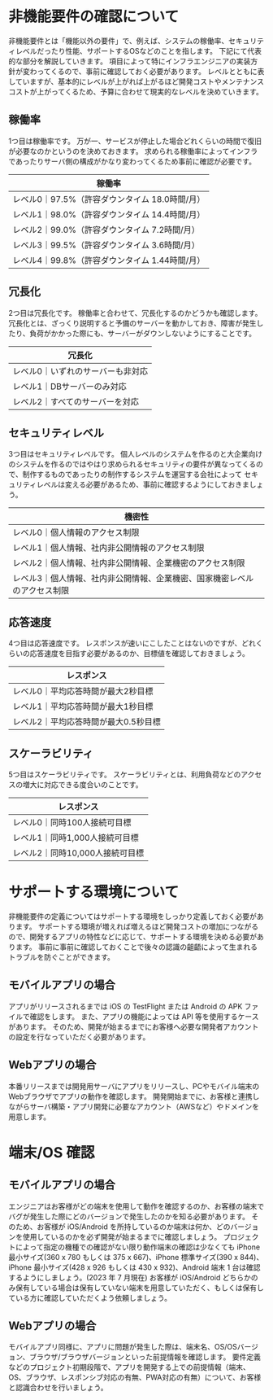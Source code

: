 # 非機能要件の確認について
非機能要件とは「機能以外の要件」で、例えば、システムの稼働率、セキュリティレベルだったり性能、サポートするOSなどのことを指します。
下記にて代表的な部分を解説していきます。
項目によって特にインフラエンジニアの実装方針が変わってくるので、事前に確認しておく必要があります。
レベルとともに表していますが、基本的にレベルが上がれば上がるほど開発コストやメンテナンスコストが上がってくるため、予算に合わせて現実的なレベルを決めていきます。


## 稼働率
1つ目は稼働率です。
万が一、サービスが停止した場合どれくらいの時間で復旧が必要なのかというのを決めておきます。
求められる稼働率によってインフラであったりサーバ側の構成がかなり変わってくるため事前に確認が必要です。

<table>
  <thead>
    <tr>
      <th rowspan="2">稼働率</th>
    </tr>
  </thead>
  <tbody>
    <tr>
      <td>レベル0｜97.5%（許容ダウンタイム 18.0時間/月）</td>
    </tr>
    <tr>
      <td>レベル1｜98.0%（許容ダウンタイム 14.4時間/月）</td>
    </tr>
    <tr>
      <td>レベル2｜99.0%（許容ダウンタイム 7.2時間/月）</td>
    </tr>
    <tr>
      <td>レベル3｜99.5%（許容ダウンタイム 3.6時間/月）</td>
    </tr>
    <tr>
      <td>レベル4｜99.8%（許容ダウンタイム 1.44時間/月）</td>
    </tr>
  </tbody>
</table>

## 冗長化
2つ目は冗長化です。
稼働率と合わせて、冗長化するのかどうかも確認します。
冗長化とは、ざっくり説明すると予備のサーバーを動かしておき、障害が発生したり、負荷がかかった際にも、サーバーがダウンしないようにすることです。

<table>
  <thead>
    <tr>
      <th rowspan="2">冗長化</th>
    </tr>
  </thead>
  <tbody>
    <tr>
      <td>レベル0｜いずれのサーバーも非対応</td>
    </tr>
    <tr>
      <td>レベル1｜DBサーバーのみ対応</td>
    </tr>
    <tr>
      <td>レベル2｜すべてのサーバーを対応</td>
    </tr>
  </tbody>
</table>

## セキュリティレベル
3つ目はセキュリティレベルです。
個人レベルのシステムを作るのと大企業向けのシステムを作るのではやはり求められるセキュリティの要件が異なってくるので、制作するものであったりの制作するシステムを運営する会社によって
セキュリティレベルは変える必要があるため、事前に確認するようにしておきましょう。

<table>
  <thead>
    <tr>
      <th rowspan="2">機密性</th>
    </tr>
  </thead>
  <tbody>
    <tr>
      <td>レベル0｜個人情報のアクセス制限</td>
    </tr>
    <tr>
      <td>レベル1｜個人情報、社内非公開情報のアクセス制限</td>
    </tr>
    <tr>
      <td>レベル2｜個人情報、社内非公開情報、企業機密のアクセス制限</td>
    </tr>
    <tr>
      <td>レベル3｜個人情報、社内非公開情報、企業機密、国家機密レベルのアクセス制限</td>
    </tr>
  </tbody>
</table>

## 応答速度
4つ目は応答速度です。
レスポンスが速いにこしたことはないのですが、どれくらいの応答速度を目指す必要があるのか、目標値を確認しておきましょう。

<table>
  <thead>
    <tr>
      <th rowspan="2">レスポンス</th>
    </tr>
  </thead>
  <tbody>
    <tr>
      <td>レベル0｜平均応答時間が最大2秒目標</td>
    </tr>
    <tr>
      <td>レベル1｜平均応答時間が最大1秒目標</td>
    </tr>
    <tr>
      <td>レベル2｜平均応答時間が最大0.5秒目標</td>
    </tr>
  </tbody>
</table>

## スケーラビリティ
5つ目はスケーラビリティです。
スケーラビリティとは、利用負荷などのアクセスの増大に対応できる度合いのことです。

<table>
  <thead>
    <tr>
      <th rowspan="2">レスポンス</th>
    </tr>
  </thead>
  <tbody>
    <tr>
      <td>レベル0｜同時100人接続可目標</td>
    </tr>
    <tr>
      <td>レベル1｜同時1,000人接続可目標</td>
    </tr>
    <tr>
      <td>レベル2｜同時10,000人接続可目標</td>
    </tr>
  </tbody>
</table>

# サポートする環境について
非機能要件の定義についてはサポートする環境をしっかり定義しておく必要があります。
サポートする環境が増えれば増えるほど開発コストの増加につながるので、開発するアプリの特性などに応じて、サポートする環境を決める必要があります。
事前に事前に確認しておくことで後々の認識の齟齬によって生まれるトラブルを防ぐことができます。

## モバイルアプリの場合

アプリがリリースされるまでは iOS の TestFlight または Android の APK ファイルで確認をします。
また、アプリの機能によっては API 等を使用するケースがあります。
そのため、開発が始まるまでにお客様へ必要な開発者アカウントの設定を行なっていただく必要があります。

## Webアプリの場合

本番リリースまでは開発用サーバにアプリをリリースし、PCやモバイル端末のWebブラウザでアプリの動作を確認します。
開発開始までに、お客様と連携しながらサーバ構築・アプリ開発に必要なアカウント（AWSなど）やドメインを用意します。

# 端末/OS 確認

## モバイルアプリの場合

エンジニアはお客様がどの端末を使用して動作を確認するのか、お客様の端末でバグが発生した際にどのバージョンで発生したのかを知る必要があります。
そのため、お客様が iOS/Android を所持しているのか端末は何か、どのバージョンを使用しているのかを必ず開発が始まるまでに確認しましょう。
プロジェクトによって指定の機種での確認がない限り動作端末の確認は少なくても iPhone 最小サイズ(360 x 780 もしくは 375 x 667)、iPhone 標準サイズ(390 x 844)、iPhone 最小サイズ(428 x 926 もしくは 430 x 932)、Android 端末 1 台は確認するようにしましょう。(2023 年 7 月現在)
お客様が iOS/Android どちらかのみ保有している場合は保有していない端末を用意していただく、もしくは保有している方に確認していただくよう依頼しましょう。

## Webアプリの場合

モバイルアプリ同様に、アプリに問題が発生した際は、端末名、OS/OSバージョン、ブラウザ/ブラウザバージョンといった前提情報を確認します。
要件定義などのプロジェクト初期段階で、アプリを開発する上での前提情報（端末、OS、ブラウザ、レスポンシブ対応の有無、PWA対応の有無）について、お客様と認識合わせを行いましょう。

